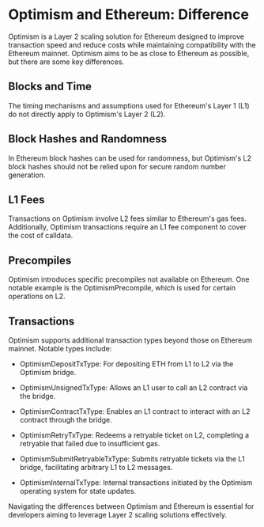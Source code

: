 
# Optimism and Ethereum: Difference

Optimism is a Layer 2 scaling solution for Ethereum designed to improve transaction speed and reduce costs while maintaining compatibility with the Ethereum mainnet. Optimism aims to be as close to Ethereum as possible, but there are some key differences.

## Blocks and Time

The timing mechanisms and assumptions used for Ethereum's Layer 1 (L1) do not directly apply to Optimism's Layer 2 (L2).

## Block Hashes and Randomness

In Ethereum block hashes can be used for randomness, but Optimism's L2 block hashes should not be relied upon for secure random number generation.

## L1 Fees

Transactions on Optimism involve L2 fees similar to Ethereum's gas fees. Additionally, Optimism transactions require an L1 fee component to cover the cost of calldata.

## Precompiles

Optimism introduces specific precompiles not available on Ethereum. One notable example is the OptimismPrecompile, which is used for certain operations on L2.

## Transactions

Optimism supports additional transaction types beyond those on Ethereum mainnet. Notable types include:

- OptimismDepositTxType: For depositing ETH from L1 to L2 via the Optimism bridge.

- OptimismUnsignedTxType: Allows an L1 user to call an L2 contract via the bridge.

- OptimismContractTxType: Enables an L1 contract to interact with an L2 contract through the bridge.

- OptimismRetryTxType: Redeems a retryable ticket on L2, completing a retryable that failed due to insufficient gas.

- OptimismSubmitRetryableTxType: Submits retryable tickets via the L1 bridge, facilitating arbitrary L1 to L2 messages.

- OptimismInternalTxType: Internal transactions initiated by the Optimism operating system for state updates.

Navigating the differences between Optimism and Ethereum is essential for developers aiming to leverage Layer 2 scaling solutions effectively.

<Space h={16} />
<GetStarted />
